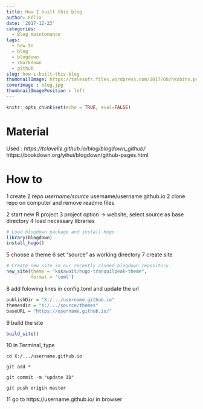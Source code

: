 ```yaml
---
title: How I built this blog
author: Félix
date: '2017-12-23'
categories:
  - Blog maintenance
tags:
  - how to
  - blog
  - blogdown
  - rmarkdown
  - github
slug: how-i-built-this-blog
thumbnailImage: https://talesofr.files.wordpress.com/2017/08/hexbins.png?w=584
coverimage : blog.jpg
thumbnailImagePosition : left
---
```


```r
knitr::opts_chunk$set(echo = TRUE, eval=FALSE)
```

# Material

Used :
*https://tclavelle.github.io/blog/blogdown_github/
*https://bookdown.org/yihui/blogdown/github-pages.html

# How to 
1 create 2 repo
  *username/source
  *username/username.github.io
2 clone repo on computer and remove readme files
  
2 start new R project
3 project option -> website, select source as base directory
4 load necessary libraries 

```r
# Load blogdown package and install Hugo
library(blogdown)
install_hugo()
```

5 choose a theme
6 set "source" as working directory
7 create site
```r
# Create new site in our recently cloned blogdown repository
new_site(theme = "kakawait/hugo-tranquilpeak-theme",
         format = 'toml')
```

8 add folowing lines in  config.toml and update the url
```r
publishDir = "X:/.../username.github.io"
themesdir = "X:/.../source/themes"
baseURL = "https://username.github.io/"

```

9 build the site
```r
build_site()
```


10 in Terminal, type 
```git
cd X:/.../username.github.io

git add *

git commit -m "update ID"

git push origin master
```

11 go to https://username.github.io/ in browser 